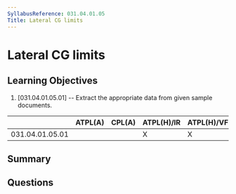 ```yaml
---
SyllabusReference: 031.04.01.05
Title: Lateral CG limits
---
```


# Lateral CG limits

## Learning Objectives

1. [031.04.01.05.01] -- Extract the appropriate data from given sample
   documents.

|                 | ATPL(A) | CPL(A) | ATPL(H)/IR | ATPL(H)/VFR | CPL(H) | IR  | CBIR(A) |
| --------------- | ------- | ------ | ---------- | ----------- | ------ | --- | ------- |
| 031.04.01.05.01 |         |        | X          | X           | X      |     |         |

## Summary

## Questions
